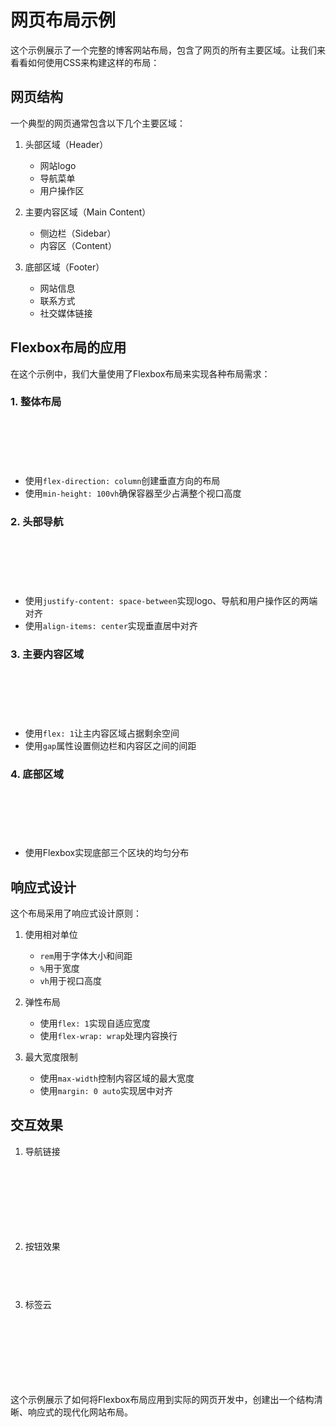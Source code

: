 
<Meta title="前端入门交互式教程/CSS基础/网页布局示例" of={BlogStories} />

# 网页布局示例

这个示例展示了一个完整的博客网站布局，包含了网页的所有主要区域。让我们来看看如何使用CSS来构建这样的布局：

## 网页结构

一个典型的网页通常包含以下几个主要区域：

1. 头部区域（Header）
   - 网站logo
   - 导航菜单
   - 用户操作区

2. 主要内容区域（Main Content）
   - 侧边栏（Sidebar）
   - 内容区（Content）

3. 底部区域（Footer）
   - 网站信息
   - 联系方式
   - 社交媒体链接

<Canvas of={BlogStories.Default} />

## Flexbox布局的应用

在这个示例中，我们大量使用了Flexbox布局来实现各种布局需求：

### 1. 整体布局
```css
.blog-container {
  min-height: 100vh;
  display: flex;
  flex-direction: column;
}
```
- 使用`flex-direction: column`创建垂直方向的布局
- 使用`min-height: 100vh`确保容器至少占满整个视口高度

### 2. 头部导航
```css
.header {
  display: flex;
  justify-content: space-between;
  align-items: center;
}
```
- 使用`justify-content: space-between`实现logo、导航和用户操作区的两端对齐
- 使用`align-items: center`实现垂直居中对齐

### 3. 主要内容区域
```css
.main-content {
  flex: 1;
  display: flex;
  gap: 2rem;
}
```
- 使用`flex: 1`让主内容区域占据剩余空间
- 使用`gap`属性设置侧边栏和内容区之间的间距

### 4. 底部区域
```css
.footer-content {
  display: flex;
  justify-content: space-between;
  gap: 2rem;
}
```
- 使用Flexbox实现底部三个区块的均匀分布

## 响应式设计

这个布局采用了响应式设计原则：

1. 使用相对单位
   - `rem`用于字体大小和间距
   - `%`用于宽度
   - `vh`用于视口高度

2. 弹性布局
   - 使用`flex: 1`实现自适应宽度
   - 使用`flex-wrap: wrap`处理内容换行

3. 最大宽度限制
   - 使用`max-width`控制内容区域的最大宽度
   - 使用`margin: 0 auto`实现居中对齐

## 交互效果

1. 导航链接
```css
.main-nav a {
  transition: all 0.3s ease;
}
.main-nav a:hover {
  color: #4a90e2;
  background-color: #f5f5f5;
}
```

2. 按钮效果
```css
.user-actions button {
  transition: all 0.3s ease;
}
```

3. 标签云
```css
.tag-cloud span {
  transition: all 0.3s ease;
}
.tag-cloud span:hover {
  background-color: #4a90e2;
  color: white;
}
```

这个示例展示了如何将Flexbox布局应用到实际的网页开发中，创建出一个结构清晰、响应式的现代化网站布局。